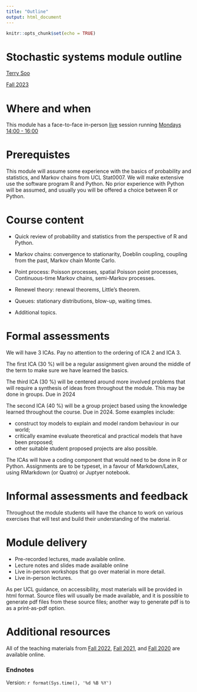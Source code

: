 ```yaml
---
title: "Outline"
output: html_document
---
```


```r
knitr::opts_chunk$set(echo = TRUE)
```


# Stochastic systems module outline 
 [Terry Soo](https://terrysoo.com) 

 [Fall 2023](https://tsoo-math.github.io/ucl4/skeleton-stat9-2023.html) 
 


# Where and when

This module has a face-to-face in-person [live](https://tsoo-math.github.io/ucl4/live-stat9-2023.html) session running [Mondays 14:00 - 16:00](https://timetable.ucl.ac.uk/tt/moduleTimet.do?firstReq=Y&moduleId=STAT0009&acadYearFl=N)



# Prerequistes

This module will assume some experience with the basics of probability and statistics, and Markov chains from UCL Stat0007.  We will make extensive use the software program R  and Python.  No prior experience with Python will be assumed, and usually you will be offered a choice between R or Python.

# Course content

- Quick review of probability and statistics from the perspective of R and Python.

- Markov chains: convergence to stationarity, Doeblin coupling, coupling from the past, Markov chain Monte Carlo.

- Point process: Poisson processes, spatial Poisson point processes, Continuous-time Markov chains, semi-Markov processes.

- Renewel theory: renewal theorems, Little’s theorem.

- Queues: stationary distributions, blow-up, waiting times.

- Additional topics.

# Formal assessments 

We will have 3 ICAs. Pay no attention to the ordering of ICA 2 and ICA 3.

The first ICA (30 %) will be a regular assignment given around the middle of the term to make sure we have learned the basics.

The third ICA (30 %) will be centered around more involved problems that will require a synthesis of ideas from throughout the module. This may be done in groups. Due in 2024

The second ICA (40 %) will be a group project based using the knowledge learned throughout the course. Due in 2024. Some examples include:

- construct toy models to explain and model random behaviour in our world;
- critically examine evaluate theoretical and practical models that have been proposed;
- other suitable student proposed projects are also possible.

The ICAs will have a coding component that would need to be done in R or Python.   Assignments are to be typeset, in a favour of Markdown/Latex, using RMarkdown (or Quatro) or Juptyer notebook. 


# Informal assessments and feedback

Throughout the module students will have the chance to work on various exercises that will test and build their understanding of the material.


# Module delivery

- Pre-recorded lectures, made available online.
- Lecture notes and slides made available online
- Live in-person workshops that go over material in more detail.
- Live in-person lectures.

As per UCL guidance, on accessibility, most materials will be provided in html format.  Source files will usually be made available, and it is possible to generate pdf files from these source files; another way to generate pdf is to as a print-as-pdf option.


#  Additional resources

All of the teaching materials from [Fall 2022](https://tsoo-math.github.io/ucl3/skeleton-stat9-2022.html), [Fall 2021](https://nbviewer.org/url/tsoo-math.github.io/ucl2/skeleton2021.ipynb), and [Fall 2020](https://tsoo-math.github.io/ucl/skeleton.html) are available online.


### Endnotes

Version: `r format(Sys.time(), '%d %B %Y')`


<br>
<br>
<br>

